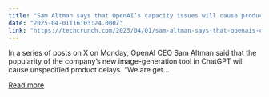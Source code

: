 ```yaml
---
title: "Sam Altman says that OpenAI’s capacity issues will cause product delays"
date: "2025-04-01T16:03:24.000Z"
link: "https://techcrunch.com/2025/04/01/sam-altman-says-that-openais-capacity-issues-will-cause-product-delays/"
---
```


In a series of posts on X on Monday, OpenAI CEO Sam Altman said that the popularity of the company&#8217;s new image-generation tool in ChatGPT will cause unspecified product delays. &#8220;We are get...

[Read more](https://techcrunch.com/2025/04/01/sam-altman-says-that-openais-capacity-issues-will-cause-product-delays/)
